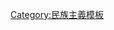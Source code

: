 {{Navbox
|name= 阿拉伯民族主義
|title=[[阿拉伯民族主义]]
|state={{{state|collapsed}}}
|listclass=hlist
|group1=意识形态
|list1=
*[[阿拉伯社会主义]]
*{{tsl|en|Ba'athism|复兴主义}}
*{{tsl|en|Nasserism|纳赛尔主义}}
*[[泛阿拉伯主义]]
*{{tsl|en|Third International Theory|第三国际论}}
|group2=历史
|list2=
*[[阿拉伯化]]
*[[阿拉伯起义]]
*{{tsl|en|Intercommunal conflict in Mandatory Palestine|巴勒斯坦托管地社群冲突}}
*{{tsl|en|Iraqi revolt against the British|伊拉克反英起义}}
*{{tsl|en|Great Syrian Revolt|大叙利亚起义}}
*{{tsl|en|1936–39 Arab revolt in Palestine|1936年巴勒斯坦阿拉伯人起义}}
*{{tsl|en|1941 Iraqi coup d'état|1941年伊拉克政变}}
*[[阿以冲突]]
*[[埃及七月革命]]
*[[阿拉伯聯合共和國]]
*[[阿拉伯合众国]]
*[[阿拉伯联邦]]
*[[1958年伊拉克革命]]
*{{tsl|en|1959 Mosul uprising|1959年摩苏尔起义}}
*[[阿拉伯冷战]]
*[[北也门内战]]
*[[佐法尔叛乱]]
*[[斋月革命]]
*{{tsl|en|1961 Syrian coup d'état|1961年叙利亚政变}}
*{{tsl|en|1963 Syrian coup d'état|1963年叙利亚政变}}
*{{tsl|en|November 1963 Iraqi coup d'état|1963年11月伊拉克政变}}
*{{tsl|en|Aden Emergency|亚丁紧急状态}}
*{{tsl|en|Unified Political Command|统一政治领导}}
*{{tsl|en|1966 Syrian coup d'état|1966年叙利亚政变}}
*[[第三次中东战争]]
*[[7月17日革命]]
*[[伊拉克复兴党政权]]
*[[利比亚绿色革命]]
*[[阿拉伯聯邦共和國]]
*[[阿拉伯伊斯兰共和国]]
*{{tsl|en|Arab separatism in Khuzestan|胡齐斯坦阿拉伯分离主义}}
*{{tsl|en|1979 Khuzestan uprising|1979年胡齐斯坦起义}}
*{{tsl|en|Popular Arab and Islamic Congress|全民阿拉伯与伊斯兰会议}}
|group3=观念
|list3=
*[[阿拉伯人]]
*{{tsl|en|Arab Union|阿拉伯联盟 (政治构想)|阿拉伯联盟}}
*[[大敘利亞]]
*{{tsl|en|Rejectionism|拒绝主义}}
|group4=人物
|list4=
*[[米歇尔·阿弗拉克]]
*{{tsl|en|Jassem Alwan|贾西姆·阿勒万}}
*[[阿卜杜拉赫曼·阿里夫]]
*[[阿卜杜塞拉姆·阿里夫]]
*{{tsl|en|Zaki al-Arsuzi|扎基·阿尔苏齐}}
*[[巴沙尔·阿萨德]]
*[[哈菲兹·阿萨德]]
*{{tsl|en|Jamal al-Atassi|贾迈勒·阿塔西}}
*{{tsl|en|Lu'ay al-Atassi|卢埃·阿塔西}}
*[[努尔丁·阿塔西]]
*{{tsl|en|Mansur al-Atrash|曼苏尔·阿特拉什}}
*{{tsl|en|Sultan al-Atrash|苏丹·阿特拉什}}
*[[塔里克·阿齐兹]]
*[[艾哈迈德·哈桑·贝克尔]]
*[[艾哈邁德·本·貝拉]]
*{{tsl|en|Salah al-Din al-Bitar|萨拉赫丁·比塔尔}}
*[[胡阿里·布邁丁]]
*[[布特鲁斯·布斯塔尼]]
*{{tsl|en|Izzat Darwaza|伊扎特·达尔瓦扎}}
*[[伊扎特·易卜拉欣·杜里]]
*[[费萨尔一世 (伊拉克)|费萨尔一世]]
*[[穆阿迈尔·卡扎菲]]
*[[拉希德·阿里·盖拉尼]]
*[[乔治·哈巴什]]
*[[萨推尔·胡苏里]]
*[[侯赛因·本·阿里]]
*[[萨达姆·侯赛因]]
*[[阿明·侯赛尼]]
*{{tsl|en|Salah Jadid|萨拉赫·贾迪德}}
*[[阿卜杜勒·拉赫曼·卡瓦基比]]
*[[贾迈勒·阿卜杜-纳赛尔]]
*[[阿布·尼達爾]]
*{{tsl|en|Adnan Pachachi|阿德南·帕沙希}}
*[[舒克里·库瓦特利]]
*{{tsl|en|Ameen Rihani|阿明·里哈尼}}
*{{tsl|en|Fuad al-Rikabi|福阿德·里卡比}}
*{{tsl|en|Abdullah Rimawi|阿卜杜拉·里马维}}
*{{tsl|en|Hamdeen Sabahi|哈姆丁·萨巴希}}
*{{tsl|en|Constantin Zureiq|康斯坦丁·祖雷克}}
|group5=组织
|list5=
*{{tsl|en|Al-Awda (guerrilla organization)|前进组织}}
*{{tsl|en|Al-Fatat|阿拉伯青年会}}
*{{tsl|en|Al-Mourabitoun|独立纳赛尔运动}}
*{{tsl|en|Amal Movement|希望运动}}
*{{tsl|en|Arab Ba'ath Movement|阿拉伯复兴运动 (叙利亚)|阿拉伯复兴运动}}
*{{tsl|en|Arab Higher Committee|阿拉伯最高委员会}}
*{{tsl|en|Arab Liberation Army|阿拉伯解放军}}
*{{tsl|en|Arab Nationalist Movement|阿拉伯民族主义运动}}
*{{tsl|en|Arab Socialist Action Party|阿拉伯社会主义行动党}}
*{{tsl|en|Arab Socialist Union (Egypt)|埃及阿拉伯社会主义联盟}}
*{{tsl|en|Arab Socialist Union (Iraq)|伊拉克阿拉伯社会主义联盟}}
*{{tsl|en|Arabian Peninsula People's Union|阿拉伯半岛人民联盟}}
*[[纳克什班迪教团军]]
*[[阿拉伯復興社會黨]]
*[[阿拉伯复兴社会党－伊拉克地区|伊拉克复兴党]]
*[[阿拉伯复兴社会党－叙利亚地区|叙利亚复兴党]]
*{{tsl|en|Egyptian Revolutionary Command Council|埃及革命指挥会议}}
*[[自由軍官]]
*{{tsl|en|Free Princes Movement|自由王公运动}}
*{{tsl|en|General Military Council for Iraqi Revolutionaries|伊拉克革命者总军事会议}}
*[[獨立黨 (巴勒斯坦託管地區)|巴勒斯坦独立党]]
*{{tsl|en|Islamic Legion|伊斯兰军团}}
*{{tsl|en|Libyan Arab Socialist Union|利比亚阿拉伯社会主义联盟}}
*[[民族解放陣線 (阿爾及利亞)|阿尔及利亚民族解放阵线]]
*[[解放巴勒斯坦人民阵线]]
*{{tsl|en|Rejectionist Front|拒绝主义阵线}}
*{{tsl|en|Revolutionary Command Council (Iraq)|革命指挥会议}}
*{{tsl|en|Supreme Command for Jihad and Liberation|圣战与解放最高指挥部}}
|group6=文学作品
|list6=
*《{{tsl|en|On the Way of Resurrection|复兴路上}}》
*《{{tsl|en|The Battle for One Destiny|同归之战}}》
|group7=象征
|list7=
*{{tsl|en|Coat of arms of the United Arab Republic|阿拉伯联合共和国国徽}}
*[[薩拉丁之鷹]]
*{{tsl|en|Flag of the Arab Federation|阿拉伯联邦国旗}}
*[[阿拉伯起义旗]]
*{{tsl|en|Flag of the Ba'ath Party|复兴党党旗}}
*[[古萊什之鷹]]
*[[泛阿拉伯顏色]]
|group8=其他相关条目
|list8=
*{{tsl|en|Algerian nationalism|阿尔及利亚民族主义}}
*{{tsl|en|Egyptian nationalism|埃及民族主义}}
**[[法老主义]]
*{{tsl|en|Iraqi nationalism|伊拉克民族主义}}
*{{tsl|en|Jordanian nationalism|约旦民族主义}}
*[[黎巴嫩民族主义]]
**[[腓尼基主義]]
*{{tsl|en|Libyan nationalism|利比亚民族主义}}
*{{tsl|en|Palestinian nationalism|巴勒斯坦民族主义}}
*{{tsl|en|Somali nationalism|索马里民族主义}}
*{{tsl|en|Syrian nationalism|叙利亚民族主义}}
*{{tsl|en|Tunisian nationalism|突尼斯民族主义}}
*[[伊斯兰主义]]
*[[泛伊斯蘭主義]]
*[[阿拉伯国家联盟]]
}}<noinclude>
{{collapsible option}}
[[Category:民族主義模板]]
</noinclude>